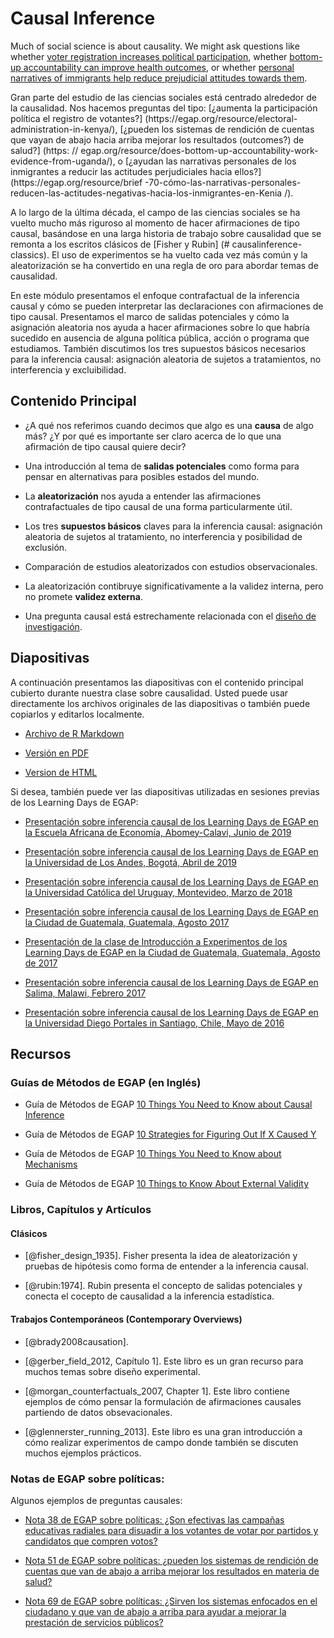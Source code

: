 # Causal Inference {.tabset}

Much of social science is about causality.  We might ask questions like whether [voter registration increases political participation](https://egap.org/resource/electoral-administration-in-kenya/), whether [bottom-up accountability can improve health outcomes](https://egap.org/resource/does-bottom-up-accountability-work-evidence-from-uganda/), or whether [personal narratives of immigrants help reduce prejudicial attitudes towards them](https://egap.org/resource/brief-70-how-personal-narratives-reduce-negative-attitudes-towards-immigrants-in-kenya/).

Gran parte del estudio de las ciencias sociales está centrado alrededor de la causalidad. Nos hacemos preguntas del tipo: [¿aumenta la participación política el registro de votantes?] (https://egap.org/resource/electoral-administration-in-kenya/),  [¿pueden los sistemas de rendición de cuentas que vayan de abajo hacia arriba mejorar los resultados (outcomes?) de salud?] (https: // egap.org/resource/does-bottom-up-accountability-work-evidence-from-uganda/), o [¿ayudan las narrativas personales de los inmigrantes  a reducir las actitudes perjudiciales hacia ellos?] (https://egap.org/resource/brief -70-cómo-las-narrativas-personales-reducen-las-actitudes-negativas-hacia-los-inmigrantes-en-Kenia /).

A lo largo de la última década, el campo de las ciencias sociales se ha vuelto mucho más riguroso al momento de hacer afirmaciones de tipo causal, basándose en una larga historia de trabajo sobre causalidad que se remonta a los escritos clásicos de [Fisher y Rubin] (# causalinference-classics). El uso de experimentos se ha vuelto cada vez más común y la aleatorización se ha convertido en una regla de oro para abordar temas de causalidad.


En este módulo presentamos el enfoque contrafactual de la inferencia causal y cómo se pueden interpretar las declaraciones con afirmaciones de tipo causal. Presentamos el marco de salidas potenciales  y cómo la asignación aleatoria nos ayuda a hacer afirmaciones sobre lo que habría sucedido en ausencia de alguna política pública, acción o programa que estudiamos. También discutimos los tres supuestos básicos necesarios para la inferencia causal: asignación aleatoria de sujetos a tratamientos, no interferencia y excluibilidad.




## Contenido Principal

 - ¿A qué nos referimos cuando decimos que algo es una **causa** de algo más? ¿Y por qué es importante ser claro acerca de lo que una afirmación de tipo causal quiere decir?

- Una introducción al tema de **salidas potenciales** como forma para pensar en alternativas para posibles estados del mundo.

 - La **aleatorización** nos ayuda a entender las afirmaciones contrafactuales de tipo causal de una forma particularmente útil.
 
 
- Los tres **supuestos básicos** claves para la inferencia causal: asignación aleatoria de sujetos al tratamiento, no interferencia y posibilidad de exclusión.

 - Comparación de estudios aleatorizados con estudios observacionales.

 - La aleatorización contibruye significativamente a la validez interna, pero no promete **validez externa**.

 - Una pregunta causal está estrechamente relacionada con el [diseño de investigación](the-research-design-process.html).
 
 



 
## Diapositivas

A continuación presentamos las diapositivas con el contenido principal cubierto durante nuestra clase sobre causalidad. Usted puede usar directamente los archivos originales de las diapositivas o también puede copiarlos y editarlos localmente.

- [Archivo de R Markdown](https://egap.github.io/learningdays-resources/Slides/causalinference-slides.Rmd)

- [Versión en PDF](https://egap.github.io/learningdays-resources/Slides/causalinference-slides.pdf)

- [Version de HTML](https://egap.github.io/learningdays-resources/Slides/causalinference-slides.html)

Si desea, también puede ver las diapositivas utilizadas en sesiones previas de los Learning Days de EGAP:

 - [Presentación sobre inferencia causal de los Learning Days de EGAP en la Escuela Africana de Economía, Abomey-Calavi, Junio de 2019](https://egap.github.io/learningdays-resources/Slides/Examples/causality-benin.pdf)

 - [Presentación sobre inferencia causal de los Learning Days de EGAP en la Universidad de Los Andes, Bogotá, Abril de 2019](https://egap.github.io/learningdays-resources/Slides/Examples/causality-bogota.pdf)

 - [Presentación sobre inferencia causal de los Learning Days de EGAP en la Universidad Católica del Uruguay, Montevideo, Marzo de 2018](https://egap.github.io/learningdays-resources/Slides/Examples/causality-montevideo.pdf)

 - [Presentación sobre inferencia causal de los Learning Days de EGAP en  la Ciudad de Guatemala, Guatemala, Agosto 2017](https://egap.github.io/learningdays-resources/Slides/Examples/causality-guatemala.pdf)

 - [Presentación de la clase de Introducción a Experimentos de los Learning Days de EGAP en la Ciudad de Guatemala, Guatemala, Agosto de 2017](https://egap.github.io/learningdays-resources/Slides/Examples/intro_experiments-guatemala.pdf)

 - [Presentación sobre inferencia causal de los Learning Days de EGAP en Salima, Malawi, Febrero 2017](https://egap.github.io/learningdays-resources/Slides/Examples/causality-malawi.pdf)

 - [Presentación sobre inferencia causal de los Learning Days de EGAP  en la Universidad Diego Portales in Santiago, Chile, Mayo de 2016](https://egap.github.io/learningdays-resources/Slides/Examples/causality-santiago.pdf)

## Recursos

### Guías de Métodos de EGAP (en Inglés)

- Guía de Métodos de EGAP [10 Things You Need to Know about Causal Inference](https://egap.org/resource/10-things-to-know-about-causal-inference/)

- Guía de Métodos de EGAP [10 Strategies for Figuring Out If X Caused Y](https://egap.org/resource/10-strategies-figuring-out-if-x-caused-y/)

- Guía de Métodos de EGAP [10 Things You Need to Know about Mechanisms](https://egap.org/resource/10-things-mechanisms/)

- Guía de Métodos de EGAP [10 Things to Know About External Validity](https://egap.org/resource/10-things-to-know-about-external-validity/)

### Libros, Capítulos y Artículos {#causalinference-cites}


#### Clásicos {#causalinference-classics}

- [@fisher_design_1935]. Fisher presenta la idea de aleatorización y pruebas de hipótesis como forma de entender a la inferencia causal.

- [@rubin:1974]. Rubin presenta el concepto de salidas potenciales y conecta el cocepto de causalidad a la inferencia estadística.

#### Trabajos Contemporáneos (Contemporary Overviews)

- [@brady2008causation].

- [@gerber_field_2012, Capítulo 1]. Este libro es un gran recurso para muchos temas sobre diseño experimental.

- [@morgan_counterfactuals_2007, Chapter 1].  Este libro contiene ejemplos de cómo pensar la formulación de afirmaciones causales partiendo de datos obsevacionales.

- [@glennerster_running_2013]. Este libro es una gran introducción a cómo realizar experimentos de campo donde también se discuten muchos ejemplos prácticos.

### Notas de EGAP sobre políticas:

Algunos ejemplos de preguntas causales:

- [ Nota 38 de EGAP sobre políticas: ¿Son efectivas las campañas educativas radiales para disuadir a los votantes de votar por partidos y candidatos que compren votos?](https://egap.org/resource/brief-38-diminishing-the-effectiveness-of-vote-buying-through-voter-education/)

- [Nota 51 de EGAP sobre políticas:  ¿pueden los sistemas de rendición de cuentas que van de abajo a arriba mejorar los resultados en materia de salud?](https://egap.org/resource/does-information-technology-improve-public-service-delivery-lessons-from-uganda/)


- [Nota 69 de EGAP sobre políticas: ¿Sirven los sistemas enfocados en el ciudadano y que van de abajo a arriba para ayudar a mejorar la prestación de servicios públicos?](https://egap.org/resource/brief-69-bottom-up-accountability-and-public-service-provision-in-brazil/)


